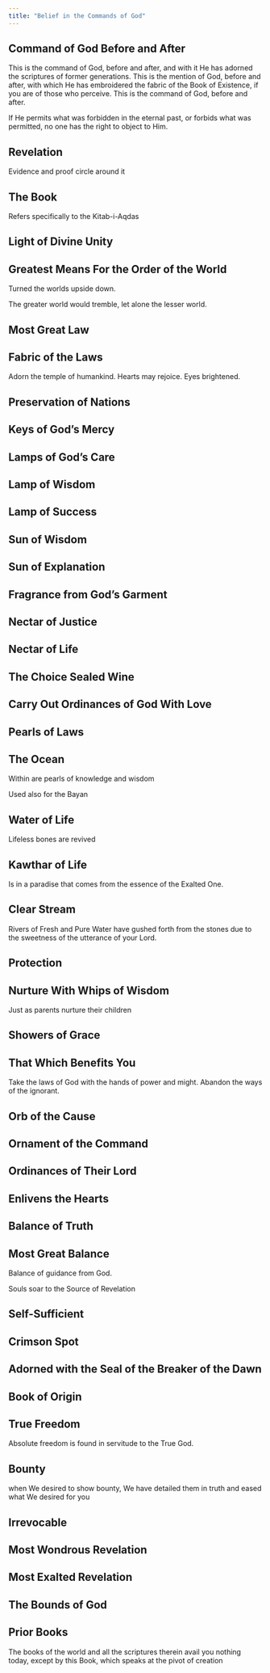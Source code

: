 ```yaml
---
title: "Belief in the Commands of God"
---
```


## Command of God Before and After

This is the command of God, before and after, and with it He has adorned the scriptures of former generations. This is the mention of God, before and after, with which He has embroidered the fabric of the Book of Existence, if you are of those who perceive. This is the command of God, before and after.

If He permits what was forbidden in the eternal past, or forbids what was permitted, no one has the right to object to Him.

## Revelation

Evidence and proof circle around it

## The Book

Refers specifically to the Kitab-i-Aqdas

## Light of Divine Unity

## Greatest Means For the Order of the World

Turned the worlds upside down.

The greater world would tremble, let alone the lesser world.

## Most Great Law

## Fabric of the Laws

Adorn the temple of humankind. Hearts may rejoice. Eyes brightened.

## Preservation of Nations

## Keys of God's Mercy

## Lamps of God's Care

## Lamp of Wisdom

## Lamp of Success

## Sun of Wisdom

## Sun of Explanation

## Fragrance from God's Garment

## Nectar of Justice

## Nectar of Life

## The Choice Sealed Wine

## Carry Out Ordinances of God With Love

## Pearls of Laws

## The Ocean

Within are pearls of knowledge and wisdom

Used also for the Bayan

## Water of Life

Lifeless bones are revived

## Kawthar of Life

Is in a paradise that comes from the essence of the Exalted One.

## Clear Stream

Rivers of Fresh and Pure Water have gushed forth from the stones due to the sweetness of the utterance of your Lord.

## Protection

## Nurture With Whips of Wisdom

Just as parents nurture their children

## Showers of Grace

## That Which Benefits You

Take the laws of God with the hands of power and might. Abandon the ways of the ignorant.

## Orb of the Cause

## Ornament of the Command

## Ordinances of Their Lord

## Enlivens the Hearts

## Balance of Truth

## Most Great Balance

Balance of guidance from God.

Souls soar to the Source of Revelation

## Self-Sufficient

## Crimson Spot

## Adorned with the Seal of the Breaker of the Dawn

## Book of Origin

## True Freedom

Absolute freedom is found in servitude to the True God.

## Bounty

when We desired to show bounty, We have detailed them in truth and eased what We desired for you

## Irrevocable

## Most Wondrous Revelation

## Most Exalted Revelation

## The Bounds of God

## Prior Books

The books of the world and all the scriptures therein avail you nothing today, except by this Book, which speaks at the pivot of creation
